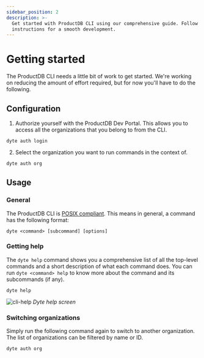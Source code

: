 ```yaml
---
sidebar_position: 2
description: >-
  Get started with ProductDB CLI using our comprehensive guide. Follow step-by-step
  instructions for a smooth development.
---
```


# Getting started

The ProductDB CLI needs a little bit of work to get started. We're working on
reducing the amount of effort required, but for now you'll have to do the
following.

## Configuration

1. Authorize yourself with the ProductDB Dev Portal. This allows you to access all
   the organizations that you belong to from the CLI.

```shell
dyte auth login
```

2. Select the organization you want to run commands in the context of.

```bash
dyte auth org
```

## Usage

### General

The ProductDB CLI is
[POSIX compliant](https://pubs.opengroup.org/onlinepubs/9699919799/basedefs/V1_chap12.html).
This means in general, a command has the following format:

```shell
dyte <command> [subcommand] [options]
```

### Getting help

The `dyte help` command shows you a comprehensive list of all the top-level
commands and a short description of what each command does. You can run
`dyte <command> help` to know more about the command and its subcommands (if
any).

```shell
dyte help
```

![cli-help](/static/cli/cli-help.png#terminal) _Dyte help screen_

### Switching organizations

Simply run the following command again to switch to another organization. The
list of organizations can be filtered by name or ID.

```shell
dyte auth org
```

<head>
  <title>CLI Getting started</title>
  <meta name="description" content="Get started with ProductDB CLI using our comprehensive guide. Follow step-by-step instructions for a smooth development."/>
  
</head>
